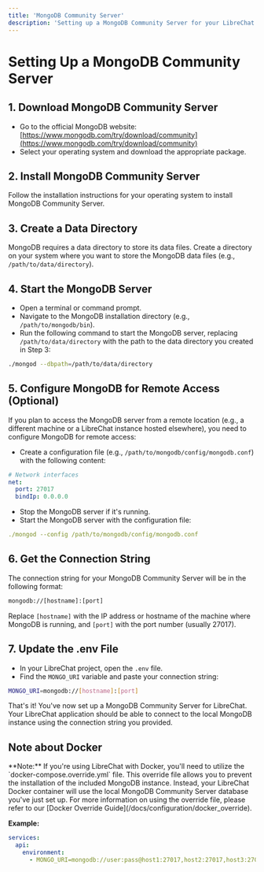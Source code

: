```yaml
---
title: 'MongoDB Community Server'
description: 'Setting up a MongoDB Community Server for your LibreChat database.'
---
```


# Setting Up a MongoDB Community Server

## 1. Download MongoDB Community Server

- Go to the official MongoDB website: [https://www.mongodb.com/try/download/community](https://www.mongodb.com/try/download/community)
- Select your operating system and download the appropriate package.

## 2. Install MongoDB Community Server

Follow the installation instructions for your operating system to install MongoDB Community Server.

## 3. Create a Data Directory

MongoDB requires a data directory to store its data files. Create a directory on your system where you want to store the MongoDB data files (e.g., `/path/to/data/directory`).

## 4. Start the MongoDB Server

- Open a terminal or command prompt.
- Navigate to the MongoDB installation directory (e.g., `/path/to/mongodb/bin`).
- Run the following command to start the MongoDB server, replacing `/path/to/data/directory` with the path to the data directory you created in Step 3:

```sh filename="Start the MongoDB Server"
./mongod --dbpath=/path/to/data/directory
```

## 5. Configure MongoDB for Remote Access (Optional)

If you plan to access the MongoDB server from a remote location (e.g., a different machine or a LibreChat instance hosted elsewhere), you need to configure MongoDB for remote access:

- Create a configuration file (e.g., `/path/to/mongodb/config/mongodb.conf`) with the following content:

```yaml filename="mongodb.conf"
# Network interfaces
net:
  port: 27017
  bindIp: 0.0.0.0
```

- Stop the MongoDB server if it's running.
- Start the MongoDB server with the configuration file:

```yaml filename="Start the MongoDB server"
./mongod --config /path/to/mongodb/config/mongodb.conf
```

## 6. Get the Connection String

The connection string for your MongoDB Community Server will be in the following format:

```sh filename="Connection String"
mongodb://[hostname]:[port]
```

Replace `[hostname]` with the IP address or hostname of the machine where MongoDB is running, and `[port]` with the port number (usually 27017).

## 7. Update the .env File

- In your LibreChat project, open the `.env` file.
- Find the `MONGO_URI` variable and paste your connection string:

```sh filename=".env"
MONGO_URI=mongodb://[hostname]:[port]
```

That's it! You've now set up a MongoDB Community Server for LibreChat. Your LibreChat application should be able to connect to the local MongoDB instance using the connection string you provided.

## Note about Docker

<Callout type="note" title="Docker">
**Note:** If you're using LibreChat with Docker, you'll need to utilize the `docker-compose.override.yml` file. This override file allows you to prevent the installation of the included MongoDB instance. Instead, your LibreChat Docker container will use the local MongoDB Community Server database you've just set up. For more information on using the override file, please refer to our [Docker Override Guide](/docs/configuration/docker_override).

**Example:**

```yaml filename="docker-compose.override.yml"
services:
  api:
    environment:
      - MONGO_URI=mongodb://user:pass@host1:27017,host2:27017,host3:27017/LibreChat?authSource=admin&replicaSet=setname
```

</Callout>
